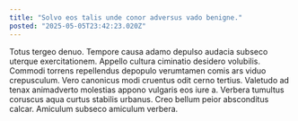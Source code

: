 ```yaml
---
title: "Solvo eos talis unde conor adversus vado benigne."
posted: "2025-05-05T23:42:23.020Z"
---
```


Totus tergeo denuo. Tempore causa adamo depulso audacia subseco uterque exercitationem. Appello cultura ciminatio desidero volubilis.
Commodi torrens repellendus depopulo verumtamen comis ars viduo crepusculum. Vero canonicus modi cruentus odit cerno tertius. Valetudo ad tenax animadverto molestias appono vulgaris eos iure a.
Verbera tumultus coruscus aqua curtus stabilis urbanus. Creo bellum peior absconditus calcar. Amiculum subseco amiculum verbera.
